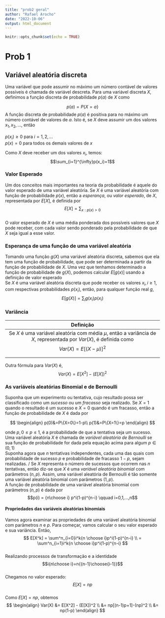 ```yaml
---
title: "prob2 geral"
author: "Rafael Arocho"
date: "2022-10-06"
output: html_document
---
```


```r
knitr::opts_chunk$set(echo = TRUE)
```

# Prob 1

## Variável aleatória discreta
Uma variável que pode assumir no máximo um número contável de valores possíveis é chamada de variável descreta. Para uma variável discreta $X$, definimos a função discreta de probabilidade $p(a)$ de $X$ como

$$
p(a) = P\{X=a\}
$$
A função discreta de probabilidade $p(a)$ é positiva para no máximo um número contável de valores de $a$. Isto é, se $X$ deve assumir um dos valores $x_1,x_2,...,$ então\
\
$p(x_i)\geqslant0$ para $i = 1,2,...$\
$p(x)=0$ para todos os demais valores de $x$\


Como $X$ deve receber um dos valores $x_i$, temos:\
$$\sum_{i=1}^{\infty}p(x_i)=1$$  

### Valor Esperado
Um dos conceitos mais importantes na teoria da probabilidade é aquele do valor esperado de uma variável aleatória. Se $X$ é uma variável aleatória com função de probabilidade $p(x)$, então a *esperança*, ou *valor esperado*, de $X$, representada por $E[X]$, é definida por
$$E[X] = \sum_{x:p(x)>0}$$  
O valor esperado de $X$ é uma média ponderada dos possíveis valores que $X$ pode receber, com cada valor sendo ponderado pela probabilidade de que $X$ seja igual a esse valor.  

### Esperança de uma função de uma variável aleatória
Tomando uma função $g(X)$ uma variável aleatória discreta, sabemos que ela tem uma função de probabilidade, que pode ser determinada a partir da função de probabilidade de $X$. Uma vez que tenhamos determinado a função de probabilidade de $g(X)$, podemos calcular $E[g(x)]$ usando a definição de valor esperado  
Se $X$ é uma variável aleatória discreta que pode receber os valores $x_i, i\geqslant1$, com respectivas probabilidades $p(x_i)$, então, para qualquer função real $g$,
$$E[g(X)]=\sum_ig(x_i)p(x_i)$$  
  
### Variância  
|       **Definição**   |
|:---------------------:|
|Se $X$ é uma variável aleatória com média $\mu$, então a variância de $X$, representada por $Var(X)$, é definida como $$Var(X)=E[(X-\mu)]^2$$|
|                       |

Outra fórmula para $Var(X)$ é, $$Var(X) = E[X^2]-(E[X])^2$$  
  
### As variáveis aleatórias Binomial e de Bernoulli

Suponha que um experimento ou tentativa, cujo resultado possa ser classificado como um _sucesso_ ou um _fracasso_ seja realizado. Se $X=1$ quando o resultado é um sucesso e $X=0$ quando é um fracasso, então a função de probabilidade de $X$ é dada por

$$ \begin{align}
p(0)&=P\{X=0\}=1-p\\
p(1)&=P\{X=1\}=p
\end{align}
$$  

onde $p,0\leqslant p\leqslant1$, é a probabilidade de que a tentativa seja um sucesso.  
Uma variável aleatória $X$ é chamada de *variável aleatória de Bernoulli* se sua função de probabilidade for dada pela equação acima para algum $p\in(0,1)$  
Suponha agora que $n$ tentativas independentes, cada uma das quais com probabilidade de sucesso $p$ e probabilidade de fracasso $1-p$, sejam realizadas. / Se $X$ representa o número de sucessos que ocorrem nas $n$ tentativas, então diz-se que $X$ é uma *variável aleatória binomial* com parâmetros $(n,p)$. Assim, uma variável aleatória de Bernoulli é tão somente uma variável aleatória binomial com parâmetros $(1,p)$.  
A função de probabilidade de uma variável aleatória binomial com parâmetros $(n,p)$ é dada por $$p(i) = {n\choose i} p^i(1-p)^{n-i} \qquad i=0,1,...,n$$  
  
#### Propriedades das variáveis aleatórias binomiais
Vamos agora examinar as propriedades de uma variável aleatória binomial com parâmetros $n$ e $p$. Para começar, vamos calcular o seu valor esperado e sua variância. Então,
$$
E[X^k] = \sum^n_{i=0}i^k{n \choose i}p^i(1-p)^{n-i} \\
= \sum^n_{i=1}i^k{n \choose i}p^i(1-p)^{n-i}
$$  
Realizando processos de transformação e a identidade 
$$i{n\choose i}=n{{n-1}\choose{i-1}}$$  
Chegamos no valor esperado: $$E[X]=np$$  
Como $E[X] = np$, obtemos
$$
\begin{align}
Var(X) &= E[X^2] - (E[X])^2 \\
&= np[(n-1)p+1]-(np)^2 \\
&= np(1-p)
\end{align}
$$

